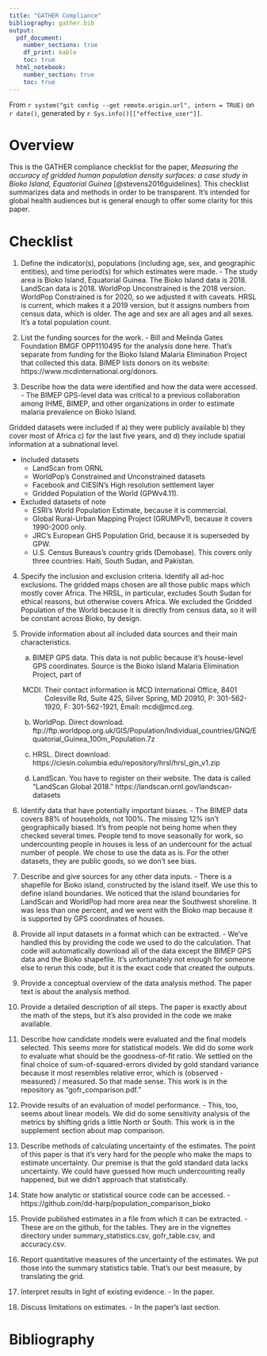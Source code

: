 ```yaml
---
title: "GATHER Compliance"
bibliography: gather.bib
output:
  pdf_document:
    number_sections: true
    df_print: kable
    toc: true
  html_notebook:
    number_section: true
    toc: true
---
```


From `r system("git config --get remote.origin.url", intern = TRUE)`
on `r date()`, generated by `r Sys.info()[["effective_user"]]`.

# Overview

This is the GATHER compliance checklist for the paper,
_Measuring the accuracy of gridded human population density surfaces: a case
study in Bioko Island, Equatorial Guinea_
[@stevens2016guidelines]. This checklist summarizes data and methods in order
to be transparent. It's intended for global health audiences but is general enough
to offer some clarity for this paper.


# Checklist

1. Define the indicator(s), populations (including age, sex, and geographic entities), and time period(s)
for which estimates were made. - The study area is Bioko Island, Equatorial Guinea. The Bioko
Island data is 2018. LandScan data is 2018. WorldPop Unconstrained is the 2018 version. WorldPop Constrained is for 2020, so we adjusted it with caveats. HRSL is current, which
makes it a 2019 version, but it assigns numbers from census data, which is older.
The age and sex are all ages and all sexes. It's a total population count.

2. List the funding sources for the work. - Bill and Melinda Gates Foundation BMGF OPP1110495
for the analysis done here. That's separate from funding for the Bioko Island Malaria
Elimination Project that collected this data. BIMEP lists donors on its website:
https://www.mcdinternational.org/donors.

3. Describe how the data were identified and how the data were accessed. - The BIMEP GPS-level data
was critical to a previous collaboration among IHME, BIMEP, and other organizations in order
to estimate malaria prevalence on Bioko Island.

Gridded datasets were included if a) they were publicly available b) they cover
most of Africa c) for the last five years, and d) they include spatial
information at a subnational level.

* Included datasets
  - LandScan from ORNL
  - WorldPop's Constrained and Unconstrained datasets
  - Facebook and CIESIN's High resolution settlement layer
  - Gridded Population of the World (GPWv4.11).

* Excluded datasets of note
  - ESRI's World Population Estimate, because it is commercial.
  - Global Rural-Urban Mapping Project (GRUMPv1), because it covers 1990-2000 only.
  - JRC's European GHS Population Grid, because it is superseded by GPW.
  - U.S. Census Bureaus's country grids (Demobase). This covers only three countries: Haiti, South Sudan, and Pakistan.

4. Specify the inclusion and exclusion criteria. Identify all ad-hoc exclusions.
The gridded maps chosen are all those public
maps which mostly cover Africa. The HRSL, in particular, excludes South Sudan for ethical reasons,
but otherwise covers Africa. We excluded the Gridded Population of the World
because it is directly from census data, so it will be constant across Bioko,
by design.

5. Provide information about all included data sources and their main characteristics.

   a) BIMEP GPS data. This data is not public because it's house-level GPS coordinates.
      Source is the Bioko Island Malaria Elimination Project, part of
      MCDI. Their contact information is MCD International Office,
      8401 Colesville Rd, Suite 425, Silver Spring, MD 20910, P: 301-562-1920,
      F: 301-562-1921, Email: mcdi@mcd.org.

   b) WorldPop. Direct download.
      ftp://ftp.worldpop.org.uk/GIS/Population/Individual_countries/GNQ/Equatorial_Guinea_100m_Population.7z
      
   c) HRSL. Direct download:
      https://ciesin.columbia.edu/repository/hrsl/hrsl_gin_v1.zip
      
   d) LandScan. You have to register on their website. The data is called "LandScan Global 2018."
      https://landscan.ornl.gov/landscan-datasets
   
6. Identify data that have potentially important biases. - The BIMEP data covers 88% of
   households, not 100%. The missing 12% isn't geographically biased. It's from people not
   being home when they checked several times. People tend to move seasonally for work,
   so undercounting people in houses is less of an undercount for the actual number of
   people. We chose to use the data as is. For the other datasets, they are public goods,
   so we don't see bias.

7. Describe and give sources for any other data inputs. - There is a shapefile for
   Bioko island, constructed by the island itself. We use this to define island boundaries.
   We noticed that the island boundaries for LandScan and WorldPop had more area near
   the Southwest shoreline. It was less than one percent, and we went with the Bioko map
   because it is supported by GPS coordinates of houses.

8. Provide all input datasets in a format which can be extracted. - We've handled this by
   providing the code we used to do the calculation. That code will automatically download
   all of the data except the BIMEP GPS data and the Bioko shapefile. It's unfortunately
   not enough for someone else to rerun this code, but it is the exact code that created
   the outputs.

9. Provide a conceptual overview of the data analysis method. The paper text is about
   the analysis method.

10. Provide a detailed description of all steps. The paper is exactly about the math of
    the steps, but it's also provided in the code we make available.
    
11. Describe how candidate models were evaluated and the final models selected.
    This seems more for statistical models. We did do some work to evaluate what should
    be the goodness-of-fit ratio. We settled on the final choice of sum-of-squared-errors
    divided by gold standard variance because it most resembles relative error,
    which is (observed - measured) / measured. So that made sense. This work is in the
    repository as "gofr_comparison.pdf."
    
12. Provide results of an evaluation of model performance. -
    This, too, seems about linear models. We did do some sensitivity analysis of the metrics
    by shifting grids a little North or South. This work is in the supplement section about
    map comparison.

13. Describe methods of calculating uncertainty of the estimates. The point of this paper
    is that it's very hard for the people who make the maps to estimate uncertainty.
    Our premise is that the gold standard data lacks uncertainty. We could have guessed
    how much undercounting really happened, but we didn't approach that statistically.
    
14. State how analytic or statistical source code can be accessed. -
    https://github.com/dd-harp/population_comparison_bioko
    
15. Provide published estimates in a file from which it can be extracted. -
    These are on the github, for the tables. They are in the vignettes directory
    under summary_statistics.csv, gofr_table.csv, and accuracy.csv.

16. Report quantitative measures of the uncertainty of the estimates. We put those
    into the summary statistics table. That's our best measure, by translating the grid.

17. Interpret results in light of existing evidence. - In the paper.

18. Discuss limitations on estimates. - In the paper's last section.




# Bibliography
